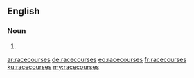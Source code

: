 ==English==

===Noun===
{{head|en|plural}}

# {{plural of|racecourse|lang=en|nocat=1}}

[[ar:racecourses]]
[[de:racecourses]]
[[eo:racecourses]]
[[fr:racecourses]]
[[ku:racecourses]]
[[my:racecourses]]